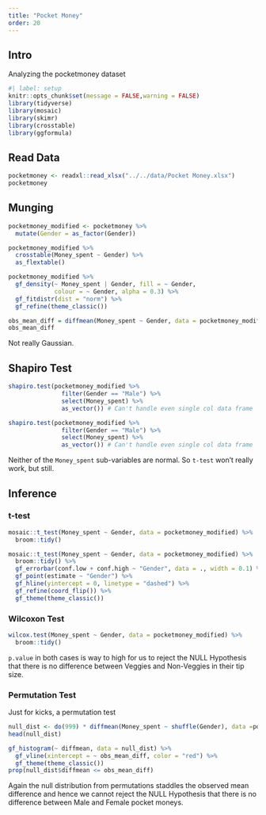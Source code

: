```yaml
---
title: "Pocket Money"
order: 20
---
```


## Intro

Analyzing the pocketmoney dataset

```r
#| label: setup
knitr::opts_chunk$set(message = FALSE,warning = FALSE)
library(tidyverse)
library(mosaic)
library(skimr)
library(crosstable)
library(ggformula)
```

## Read Data

```r
pocketmoney <- readxl::read_xlsx("../../data/Pocket Money.xlsx")
pocketmoney
```

## Munging

```r
pocketmoney_modified <- pocketmoney %>%
  mutate(Gender = as_factor(Gender))
```

```r
pocketmoney_modified %>% 
  crosstable(Money_spent ~ Gender) %>% 
  as_flextable()
```

```r
pocketmoney_modified %>% 
  gf_density(~ Money_spent | Gender, fill = ~ Gender,
             colour = ~ Gender, alpha = 0.3) %>% 
  gf_fitdistr(dist = "norm") %>% 
  gf_refine(theme_classic())

obs_mean_diff = diffmean(Money_spent ~ Gender, data = pocketmoney_modified)
obs_mean_diff
```

Not really Gaussian.

## Shapiro Test

```r

shapiro.test(pocketmoney_modified %>% 
               filter(Gender == "Male") %>% 
               select(Money_spent) %>%  
               as_vector()) # Can't handle even single col data frame

shapiro.test(pocketmoney_modified %>% 
               filter(Gender == "Male") %>% 
               select(Money_spent) %>%  
               as_vector()) # Can't handle even single col data frame
```

Neither of the `Money_spent` sub-variables are normal. So `t-test` won't really work, but still.

## Inference

### t-test

```r
mosaic::t_test(Money_spent ~ Gender, data = pocketmoney_modified) %>% 
  broom::tidy()

mosaic::t_test(Money_spent ~ Gender, data = pocketmoney_modified) %>% 
  broom::tidy() %>% 
  gf_errorbar(conf.low + conf.high ~ "Gender", data = ., width = 0.1) %>% 
  gf_point(estimate ~ "Gender") %>% 
  gf_hline(yintercept = 0, linetype = "dashed") %>% 
  gf_refine(coord_flip()) %>% 
  gf_theme(theme_classic())
```

### Wilcoxon Test

```r
wilcox.test(Money_spent ~ Gender, data = pocketmoney_modified) %>% 
  broom::tidy()


```

`p.value` in both cases is way to high for us to reject the NULL Hypothesis that there is no difference between Veggies and Non-Veggies in their tip size.

### Permutation Test

Just for kicks, a permutation test

```r
null_dist <- do(999) * diffmean(Money_spent ~ shuffle(Gender), data =pocketmoney_modified)
head(null_dist)

gf_histogram(~ diffmean, data = null_dist) %>% 
  gf_vline(xintercept = ~ obs_mean_diff, color = "red") %>% 
  gf_theme(theme_classic())
prop(null_dist$diffmean <= obs_mean_diff)

```

Again the null distribution from permutations staddles the observed mean difference and hence we cannot reject the NULL Hypothesis that there is no difference between Male and Female pocket moneys.
